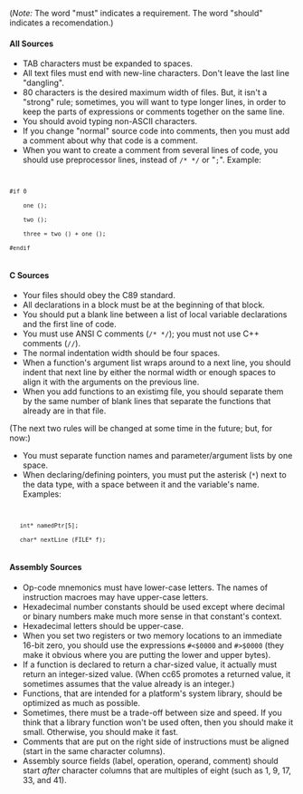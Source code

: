 (''Note:'' The word "must" indicates a requirement.  The word "should" indicates a recomendation.)

==== All Sources ====

* TAB characters must be expanded to spaces.
* All text files must end with new-line characters.  Don't leave the last line "dangling".
* 80 characters is the desired maximum width of files.  But, it isn't a "strong" rule; sometimes, you will want to type longer lines, in order to keep the parts of expressions or comments together on the same line.
* You should avoid typing non-ASCII characters.
* If you change "normal" source code into comments, then you must add a comment about why that code is a comment.
* When you want to create a comment from several lines of code, you should use preprocessor lines, instead of <code>/* */</code> or "<code>;</code>".  Example:
 <code>
 #if 0
     one ();
     two ();
     three = two () + one ();
 #endif
 </code>

==== C Sources ====

* Your files should obey the C89 standard.
* All declarations in a block must be at the beginning of that block.
* You should put a blank line between a list of local variable declarations and the first line of code.
* You must use ANSI C comments (<code>/* */</code>); you must not use C++ comments (<code>//</code>).
* The normal indentation width should be four spaces.
* When a function's argument list wraps around to a next line, you should indent that next line by either the normal width or enough spaces to align it with the arguments on the previous line.
* When you add functions to an existimg file, you should separate them by the same number of blank lines that separate the functions that already are in that file.

(The next two rules will be changed at some time in the future; but, for now:)

* You must separate function names and parameter/argument lists by one space.
* When declaring/defining pointers, you must put the asterisk (<code>*</code>) next to the data type, with a space between it and the variable's name.  Examples:
 <code>
    int* namedPtr[5];
    char* nextLine (FILE* f);
 </code>

==== Assembly Sources ====

* Op-code mnemonics must have lower-case letters.  The names of instruction macroes may have upper-case letters.
* Hexadecimal number constants should be used except where decimal or binary numbers make much more sense in that constant's context.
* Hexadecimal letters should be upper-case.
* When you set two registers or two memory locations to an immediate 16-bit zero, you should use the expressions <code>#<$0000</code> and <code>#>$0000</code> (they make it obvious where you are putting the lower and upper bytes).
* If a function is declared to return a char-sized value, it actually must return an integer-sized value.  (When cc65 promotes a returned value, it sometimes assumes that the value already is an integer.)
* Functions, that are intended for a platform's system library, should be optimized as much as possible.
* Sometimes, there must be a trade-off between size and speed.  If you think that a library function won't be used often, then you should make it small.  Otherwise, you should make it fast.
* Comments that are put on the right side of instructions must be aligned (start in the same character columns).
* Assembly source fields (label, operation, operand, comment) should start ''after'' character columns that are multiples of eight (such as 1, 9, 17, 33, and 41).
